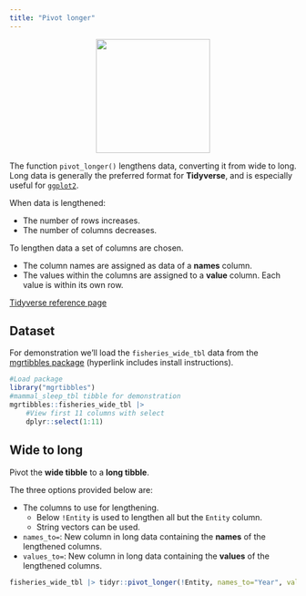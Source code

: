 ```yaml
---
title: "Pivot longer"
---
```


<center>
![](images/tidyr_pivot_longer.png){style="width:200px"}
</center>

The function `pivot_longer()` lengthens data, converting it from wide to long.
Long data is generally the preferred format for __Tidyverse__, and is especially useful for [`ggplot2`](/ggplot2/ggplot2.qmd).

When data is lengthened:

- The number of rows increases.
- The number of columns decreases.

To lengthen data a set of columns are chosen.

- The column names are assigned as data of a __names__ column.
- The values within the columns are assigned to a __value__ column. Each value is within its own row.

[Tidyverse reference page](https://tidyr.tidyverse.org//reference/pivot_longer.html)

## Dataset

For demonstration we'll load the `fisheries_wide_tbl` data from the [mgrtibbles package](/datasets/mgrtibbles.qmd) (hyperlink includes install instructions).

```r
#Load package
library("mgrtibbles")
#mammal_sleep_tbl tibble for demonstration
mgrtibbles::fisheries_wide_tbl |>
    #View first 11 columns with select
    dplyr::select(1:11)
```

## Wide to long

Pivot the __wide tibble__ to a __long tibble__.

The three options provided below are:

- The columns to use for lengthening.
    - Below `!Entity` is used to lengthen all but the `Entity` column.
    - String vectors can be used.
- `names_to=`: New column in long data containing the __names__ of the lengthened columns.
- `values_to=`: New column in long data containing the __values__ of the lengthened columns.

```r
fisheries_wide_tbl |> tidyr::pivot_longer(!Entity, names_to="Year", values_to = "Metric_tons")
```
